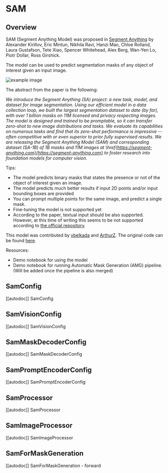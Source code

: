 <!--Copyright 2023 The HuggingFace Team. All rights reserved.

Licensed under the Apache License, Version 2.0 (the "License"); you may not use this file except in compliance with
the License. You may obtain a copy of the License at

http://www.apache.org/licenses/LICENSE-2.0

Unless required by applicable law or agreed to in writing, software distributed under the License is distributed on
an "AS IS" BASIS, WITHOUT WARRANTIES OR CONDITIONS OF ANY KIND, either express or implied. See the License for the
specific language governing permissions and limitations under the License.
-->

# SAM

## Overview

SAM (Segment Anything Model) was proposed in [Segment Anything](https://ai.facebook.com/research/publications/segment-anything/) by Alexander Kirillov, Eric Mintun, Nikhila Ravi, Hanzi Mao, Chloe Rolland, Laura Gustafson, Tete Xiao, Spencer Whitehead, Alex Berg, Wan-Yen Lo, Piotr Dollar, Ross Girshick.

The model can be used to predict segmentation masks of any object of interest given an input image. 

![example image](https://huggingface.co/datasets/huggingface/documentation-images/resolve/main/transformers/model_doc/sam-output.png)

The abstract from the paper is the following:

*We introduce the Segment Anything (SA) project: a new task, model, and dataset for image segmentation. Using our efficient model in a data collection loop, we built the largest segmentation dataset to date (by far), with over 1 billion masks on 11M licensed and privacy respecting images. The model is designed and trained to be promptable, so it can transfer zero-shot to new image distributions and tasks. We evaluate its capabilities on numerous tasks and find that its zero-shot performance is impressive -- often competitive with or even superior to prior fully supervised results. We are releasing the Segment Anything Model (SAM) and corresponding dataset (SA-1B) of 1B masks and 11M images at \href{https://segment-anything.com}{https://segment-anything.com} to foster research into foundation models for computer vision.*

Tips:

- The model predicts binary masks that states the presence or not of the object of interest given an image.
- The model predicts much better results if input 2D points and/or input bounding boxes are provided
- You can prompt multiple points for the same image, and predict a single mask. 
- Fine-tuning the model is not supported yet
- According to the paper, textual input should be also supported. However, at this time of writing this seems to be not supported according to [the official repository](https://github.com/facebookresearch/segment-anything/issues/4#issuecomment-1497626844). 


This model was contributed by [ybelkada](https://huggingface.co/ybelkada) and [ArthurZ](https://huggingface.co/ArthurZ).
The original code can be found [here](https://github.com/facebookresearch/segment-anything).

Resources:

- Demo notebook for using the model
- Demo notebook for running Automatic Mask Generation (AMG) pipeline. (Will be added once the pipeline is also merged)

## SamConfig

[[autodoc]] SamConfig

## SamVisionConfig

[[autodoc]] SamVisionConfig

## SamMaskDecoderConfig

[[autodoc]] SamMaskDecoderConfig

## SamPromptEncoderConfig

[[autodoc]] SamPromptEncoderConfig


## SamProcessor

[[autodoc]] SamProcessor


## SamImageProcessor

[[autodoc]] SamImageProcessor


## SamForMaskGeneration

[[autodoc]] SamForMaskGeneration
    - forward